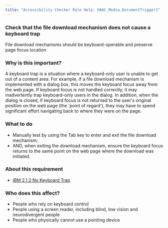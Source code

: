```yaml
---
title: "Accessibility Checker Rule Help: HAAC_Media_DocumentTrigger2"
---
```


<div className="toolHelp">
<Row>
<Column colLg={16} colMd={8} colSm={4} className="toolHead">

### Check that the file download mechanism does not cause a keyboard trap

<div id="locLevel"></div>

File download mechanisms should be keyboard-operable and preserve page focus location

</Column>
</Row>
<Row>
<Column colLg={11} colMd={5} colSm={4} className="toolMain">

### Why is this important?

A keyboard trap is a situation where a keyboard-only user is unable to get out of a content area. For example, if a file download mechanism is implemented with a dialog box, this moves the keyboard focus away from the web page. If keyboard focus is not handled correctly, it may inadvertently trap keyboard-only users in the dialog. In addition, when the dialog is closed, if keyboard focus is not returned to the user's original position on the web page (the 'point of regard'), they may have to spend significant effort navigating back to where they were on the page.

<div id="locSnippet"></div>

### What to do

 * Manually test by using the Tab key to enter and exit the file download mechanism;
 * AND, when exiting the download mechanism, ensure the keyboard focus returns to the same point on the web page where the download was initiated.

</Column>
<Column colLg={5} colMd={3} colSm={4} className="toolLeft">

### About this requirement

* [IBM 2.1.2 No Keyboard Trap](https://www.ibm.com/able/requirements/requirements/#2_1_2)

### Who does this affect?

 * People who rely on keyboard control
 * People using a screen reader, including blind, low vision and neurodivergent people
 * People who physically cannot use a pointing device

</Column>
</Row>
</div>

